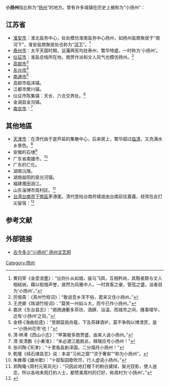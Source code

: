 {{disambig|Cat=三字地名消歧义}}

'''小扬州'''指比称为“[[扬州|扬州]]”的地方。曾有许多城镇在历史上被称为“小扬州”：

== 江苏省 ==

* [[淮安市|淮安市]]：淮北盐务中心，处处模仿淮南盐务中心扬州，如扬州盐商聚居于“南河下”，淮安盐商聚居处也称为“[[河下|河下]]”。<ref>黄钧宰《金壶浪墨》：“出则仆从如烟，骏马飞舆，互相矜尚，其黠者颇与文人相结纳，藉以假借声誉，居然为风雅中人，一时宾客之豪，管弦之盛，谈者目为‘小扬州’。”</ref>
* [[泰州市|泰州市]]：太平天国时期，运藩两宪均驻泰州，繁华特盛，一时称为‘小扬州’。
* [[仪征市|仪征市]]：淮盐总栈所在地，商贾作派和文人风气也模仿扬州。<ref>厉惕斋：《真州竹枝词》：“敢说吾乡浑不俗，君来又住小扬州。”</ref>
* [[高邮市|高邮市]]<ref>王虎卿《珠湖竹枝词》：“莫笑一州如斗大，而今已作小扬州。”</ref>
* [[东台市|东台市]]<ref>嘉庆《东台县志》：“阛阓通衢多茶坊、酒肆、浴湢，而城市之间，踵事增华，近有‘小扬州’之目。”</ref>
* [[南通市|南通市]]<ref>金榜·《海曲拾遗》：“至期篮挑舟载，下及茶肆酒垆，莫不争购以博清赏，是一‘小扬州花市’也！”</ref>
* 高邮市临泽镇。
* 江都市樊川镇。
* 仪征市陈集镇：天长、六合交界处。<ref>清·林溥《西山小志》：“甲第极多商贾盛，由来人说小扬州。”</ref>
* 金湖县金沟镇。
* [[南京市|南京市]]：<ref>清·吴清鹏《小秦淮》：“未必渡江能胜此，秣陵应号小扬州！”</ref>

== 其他地區 ==

* [[天津市|天津市]]：在清代由于是芦盐的集散中心，后来居上，繁华超过[[临清|临清]]，又充满水乡景色。<ref> 张问陶·《天津》：“十里鱼盐新泽国，二分烟月小扬州！”</ref>
* 安徽的石埭<ref>乾隆《续石埭县志》说：本县“习尚之靡”{{PUA|}}“流于奢矣”{{PUA|}}“称为小扬州”。</ref>
* 广东省南雄市。<ref>朱彝尊·《雄州歌》：“十部梨园歌吹尽，行人虚说小扬州。”</ref>
* 广东的仁化。
* 湖南沅陵。
* 湖南益阳的泉光河镇。
* 福建莆田涵江。
* 山东淄博市周村区。<ref>郑陶庵·《周村元宵风光》：“只因此地灯棚下的粉白黛绿，鬓光钗影，使人迷恋，所以各地来观灯的人士，都赞美周村的灯好，称周村为‘小扬州’。”</ref>
* [[台湾|台湾]][[台南市|台南市]][[下營區|下營區]]茅港尾。清代登陆台南府城或由台南前往嘉義，经常在此打尖留宿：<ref>{{Cite web |url=http://cces.tn.edu.tw/local/1-4.htm |title=茅港尾的興衰史 |access-date=2014-02-10 |archive-date=2018-09-21 |archive-url=https://web.archive.org/web/20180921102032/http://www.cces.tn.edu.tw/local/1-4.htm |dead-url=yes }}</ref>

==参考文献==

<div class="references-small">
<references />
</div>

== 外部链接 ==

* [https://web.archive.org/web/20070814052906/http://news.yztoday.com/275/2005-04-05/20050405-506713-275.shtml 古今多少“小扬州” 扬州文艺网]

[[Category:扬州|Category:扬州]]